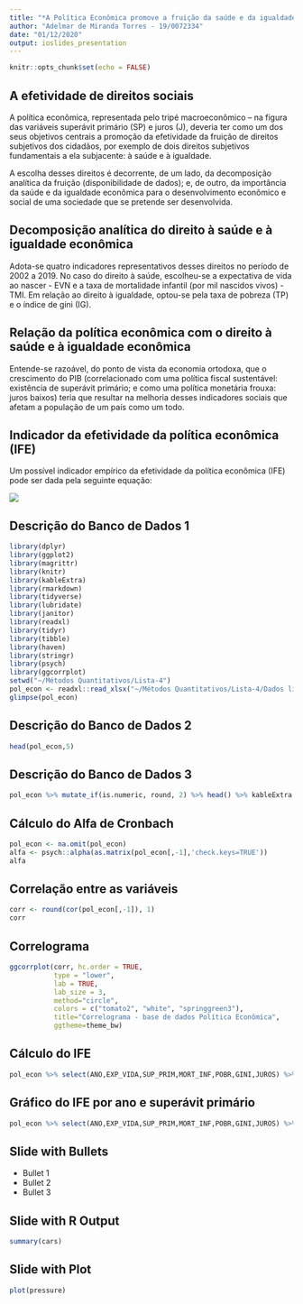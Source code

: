 ```yaml
---
title: "*A Política Econômica promove a fruição da saúde e da igualdade econômica?*"
author: "Adelmar de Miranda Torres - 19/0072334"
date: "01/12/2020"
output: ioslides_presentation
---
```


```r
knitr::opts_chunk$set(echo = FALSE)
```

## A efetividade de direitos sociais

A política econômica, representada pelo tripé macroeconômico – na figura das variáveis superávit primário (SP)
e juros (J), deveria ter como um dos seus objetivos centrais a promoção da efetividade da fruição de direitos subjetivos dos cidadãos, por exemplo de dois direitos subjetivos fundamentais a ela subjacente: à saúde e à igualdade.

A escolha desses direitos é decorrente, de um lado, da decomposição analítica da fruição (disponibilidade de dados); e, de outro, da importância da saúde e da igualdade econômica para o desenvolvimento econômico e social de uma sociedade que se pretende ser desenvolvida.

## Decomposição analítica do direito à saúde e à igualdade econômica

Adota-se quatro indicadores representativos desses direitos no período de 2002 a 2019. No caso do direito à saúde, escolheu-se a expectativa de vida ao nascer - EVN e a taxa de mortalidade infantil (por mil nascidos vivos) - TMI. Em relação ao direito à igualdade, optou-se pela taxa de pobreza (TP) e o índice de gini (IG).

## Relação da política econômica com o direito à saúde e à igualdade econômica

Entende-se razoável, do ponto de vista da economia ortodoxa, que o crescimento do PIB (correlacionado com uma política fiscal sustentável: existência de superávit primário; e como uma política monetária frouxa: juros baixos) teria que resultar na melhoria desses indicadores sociais que afetam a população de um país como um todo.

## Indicador da efetividade da política econômica (IFE)

Um possível indicador empírico da efetividade da política econômica (IFE) pode ser dada pela seguinte equação:

**![](C:\Users\Atowers\Pictures\Saved Pictures\Image Lista 4.png)**

## Descrição do Banco de Dados 1

```r
library(dplyr)
library(ggplot2)
library(magrittr)
library(knitr)
library(kableExtra)
library(rmarkdown)
library(tidyverse)
library(lubridate)
library(janitor)
library(readxl)
library(tidyr)
library(tibble)
library(haven)
library(stringr)
library(psych)
library(ggcorrplot)
setwd("~/Métodos Quantitativos/Lista-4")
pol_econ <- readxl::read_xlsx("~/Métodos Quantitativos/Lista-4/Dados lista 4 1.xlsx",col_types = c("text","numeric","numeric","numeric","numeric","numeric","numeric","numeric","numeric","numeric"))
glimpse(pol_econ)
```

## Descrição do Banco de Dados 2
```r
head(pol_econ,5)

```


## Descrição do Banco de Dados 3
```r
pol_econ %>% mutate_if(is.numeric, round, 2) %>% head() %>% kableExtra::kable(align = "c") %>% kable_styling("striped", full_width = F)

```

## Cálculo do Alfa de Cronbach
```r
pol_econ <- na.omit(pol_econ)
alfa <- psych::alpha(as.matrix(pol_econ[,-1],'check.keys=TRUE'))
alfa
```

## Correlação entre as variáveis
```r
corr <- round(cor(pol_econ[,-1]), 1)
corr
```

## Correlograma
```r
ggcorrplot(corr, hc.order = TRUE, 
           type = "lower", 
           lab = TRUE, 
           lab_size = 3, 
           method="circle", 
           colors = c("tomato2", "white", "springgreen3"), 
           title="Correlograma - base de dados Política Econômica", 
           ggtheme=theme_bw)
```

## Cálculo do IFE
```r
pol_econ %>% select(ANO,EXP_VIDA,SUP_PRIM,MORT_INF,POBR,GINI,JUROS) %>% mutate(IFE=100*(SUP_PRIM+EXP_VIDA)/(MORT_INF+POBR+GINI+JUROS))
```


## Gráfico do IFE por ano e superávit primário
```r
pol_econ %>% select(ANO,EXP_VIDA,SUP_PRIM,MORT_INF,POBR,GINI,JUROS) %>% mutate(IFE=100*(SUP_PRIM+EXP_VIDA)/(MORT_INF+POBR+GINI+JUROS)) %>% ggplot(aes(ANO,IFE,fill=SUP_PRIM)) + geom_bar(stat = "identity") + theme_classic(base_size = 12) + scale_fill_viridis_c() + xlab("Ano") +ylab("IFE") + ggtitle("Efetividade da Política Econômica x Superávit Primário")+geom_label(aes(label=round(IFE,0)),color="black",fill="white",size=3)
```


## Slide with Bullets

- Bullet 1
- Bullet 2
- Bullet 3

## Slide with R Output

```r
summary(cars)
```

## Slide with Plot

```r
plot(pressure)
```

